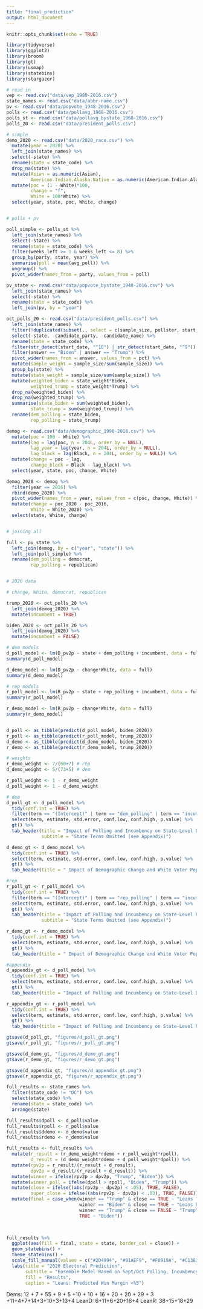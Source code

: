 ```yaml
---
title: "final_prediction"
output: html_document
---
```


```r
knitr::opts_chunk$set(echo = TRUE)

library(tidyverse)
library(ggplot2)
library(broom)
library(gt)
library(usmap)
library(statebins)
library(stargazer)


```


```r
# read in
vep <- read.csv("data/vep_1980-2016.csv")
state_names <- read.csv("data/abbr-name.csv")
pv <- read.csv("data/popvote_1948-2016.csv")
polls <- read.csv("data/pollavg_1968-2016.csv") 
polls_st <- read.csv("data/pollavg_bystate_1968-2016.csv")
polls_20 <- read.csv("data/president_polls.csv")

```


```r

# simple
demo_2020 <- read.csv("data/2020_race.csv") %>%
  mutate(year = 2020) %>%
  left_join(state_names) %>%
  select(-state) %>%
  rename(state = state_code) %>%
  drop_na(state) %>%
  mutate(Asian = as.numeric(Asian),
         American.Indian.Alaska.Native = as.numeric(American.Indian.Alaska.Native)) %>%
  mutate(poc = (1 - White)*100,
         change = "f",
         White = 100*White) %>%
  select(year, state, poc, White, change) 


# polls + pv

poll_simple <- polls_st %>%
  left_join(state_names) %>%
  select(-state) %>%
  rename(state = state_code) %>%
  filter(weeks_left >= 1 & weeks_left <= 8) %>%
  group_by(party, state, year) %>%
  summarise(poll = mean(avg_poll)) %>%
  ungroup() %>%
  pivot_wider(names_from = party, values_from = poll)

pv_state <- read.csv("data/popvote_bystate_1948-2016.csv") %>%
  left_join(state_names) %>%
  select(-state) %>%
  rename(state = state_code) %>%
  left_join(pv, by = "year")

oct_polls_20 <- read.csv("data/president_polls.csv") %>%
  left_join(state_names) %>%  
  filter(!duplicated(subset(., select = c(sample_size, pollster, start_date, end_date, answer)))) %>%
  select(-state, -candidate_party, -candidate_name) %>%
  rename(state = state_code) %>%
  filter(str_detect(start_date, "^10") | str_detect(start_date, "^9")) %>% # just october/sept
  filter(answer == "Biden" | answer == "Trump") %>%
  pivot_wider(names_from = answer, values_from = pct) %>%
  mutate(sample_weight = sample_size/sum(sample_size)) %>%
  group_by(state) %>%
  mutate(state_weight = sample_size/sum(sample_size)) %>%
  mutate(weighted_biden = state_weight*Biden,
         weighted_trump = state_weight*Trump) %>%
  drop_na(weighted_biden) %>%
  drop_na(weighted_trump) %>%
  summarise(state_biden = sum(weighted_biden),
         state_trump = sum(weighted_trump)) %>%
  rename(dem_polling = state_biden,
         rep_polling = state_trump) 

demog <- read.csv("data/demographic_1990-2018.csv") %>%
  mutate(poc = 100 - White) %>%
  mutate(lag = lag(poc, n = 204L, order_by = NULL),
         lag_year = lag(year, n = 204L, order_by = NULL),
         lag_black = lag(Black, n = 204L, order_by = NULL)) %>%
  mutate(change = poc - lag,
         change_black = Black - lag_black) %>%
  select(year, state, poc, change, White)

demog_2020 <- demog %>%
  filter(year == 2016) %>%
  rbind(demo_2020) %>%
  pivot_wider(names_from = year, values_from = c(poc, change, White)) %>%
  mutate(change = poc_2020 - poc_2016,
         White = White_2020) %>%
  select(state, White, change)



```


```r

# joining all

full <- pv_state %>%
  left_join(demog, by = c("year", "state")) %>%
  left_join(poll_simple) %>%
  rename(dem_polling = democrat, 
         rep_polling = republican)


# 2020 data

# change, White, democrat, republican

trump_2020 <- oct_polls_20 %>%
  left_join(demog_2020) %>%
  mutate(incumbent = TRUE)

biden_2020 <- oct_polls_20 %>%
  left_join(demog_2020) %>%
  mutate(incumbent = FALSE)


```


```r

# dem models
d_poll_model <- lm(D_pv2p ~ state + dem_polling + incumbent, data = full)
summary(d_poll_model)  

d_demo_model <- lm(D_pv2p ~ change*White, data = full)
summary(d_demo_model)

# rep models
r_poll_model <- lm(R_pv2p ~ state + rep_polling + incumbent, data = full)
summary(r_poll_model)

r_demo_model <- lm(R_pv2p ~ change*White, data = full)
summary(r_demo_model)


d_poll <- as_tibble(predict(d_poll_model, biden_2020))
r_poll <- as_tibble(predict(r_poll_model, trump_2020))
d_demo <- as_tibble(predict(d_demo_model, biden_2020))
r_demo <- as_tibble(predict(r_demo_model, trump_2020))

# weights
r_demo_weight <- 7/(60+7) # rep
d_demo_weight <- 5/(73+5) # dem

r_poll_weight <- 1 - r_demo_weight
d_poll_weight <- 1 - d_demo_weight

```

```r
# dem
d_poll_gt <- d_poll_model %>%
  tidy(conf.int = TRUE) %>%
  filter(term == "(Intercept)" | term == "dem_polling" | term == "incumbentTRUE") %>%
  select(term, estimate, std.error, conf.low, conf.high, p.value) %>%
  gt() %>%
  tab_header(title = "Impact of Polling and Incumbency on State-Level Democrat Voteshare",
             subtitle = "State Terms Omitted (see Appendix)")

d_demo_gt <- d_demo_model %>%
  tidy(conf.int = TRUE) %>%
  select(term, estimate, std.error, conf.low, conf.high, p.value) %>%
  gt() %>%
  tab_header(title = " Impact of Demographic Change and White Voter Population on State-Level Democrat Voteshare")

#rep
r_poll_gt <- r_poll_model %>%
  tidy(conf.int = TRUE) %>%
  filter(term == "(Intercept)" | term == "rep_polling" | term == "incumbentTRUE") %>%
  select(term, estimate, std.error, conf.low, conf.high, p.value) %>%
  gt() %>%
  tab_header(title = "Impact of Polling and Incumbency on State-Level Republican Voteshare",
             subtitle = "State Terms Omitted (see Appendix)")

r_demo_gt <- r_demo_model %>%
  tidy(conf.int = TRUE) %>%
  select(term, estimate, std.error, conf.low, conf.high, p.value) %>%
  gt() %>%
  tab_header(title = " Impact of Demographic Change and White Voter Population on State-Level Republican Voteshare")

#appendix
d_appendix_gt <- d_poll_model %>%
  tidy(conf.int = TRUE) %>%
  select(term, estimate, std.error, conf.low, conf.high, p.value) %>%
  gt() %>%
  tab_header(title = "Impact of Polling and Incumbency on State-Level Democrat Voteshare")

r_appendix_gt <- r_poll_model %>%
  tidy(conf.int = TRUE) %>%
  select(term, estimate, std.error, conf.low, conf.high, p.value) %>%
  gt() %>%
  tab_header(title = "Impact of Polling and Incumbency on State-Level Republican Voteshare")
```


```r

gtsave(d_poll_gt, "figures/d_poll_gt.png")
gtsave(r_poll_gt, "figures/r_poll_gt.png")

gtsave(d_demo_gt, "figures/d_demo_gt.png")
gtsave(r_demo_gt, "figures/r_demo_gt.png")

gtsave(d_appendix_gt, "figures/d_appendix_gt.png")
gtsave(r_appendix_gt, "figures/r_appendix_gt.png")


```


```r

full_results <- state_names %>%
  filter(state_code != "DC") %>%
  select(state_code) %>%
  rename(state = state_code) %>%
  arrange(state)

full_results$dpoll <- d_poll$value
full_results$rpoll <- r_poll$value
full_results$ddemo <- d_demo$value
full_results$rdemo <- r_demo$value

full_results <- full_results %>%
  mutate(r_result = (r_demo_weight*rdemo + r_poll_weight*rpoll),
         d_result = (d_demo_weight*ddemo + d_poll_weight*dpoll)) %>%
  mutate(rpv2p = r_result/(r_result + d_result),
         dpv2p = d_result/(r_result + d_result)) %>%
  mutate(winner = ifelse(rpv2p > dpv2p, "Trump", "Biden")) %>%
  mutate(winner_poll = ifelse(dpoll > rpoll, "Biden", "Trump")) %>%
  mutate(close = ifelse((abs(rpv2p - dpv2p) < .05), TRUE, FALSE),
         super_close = ifelse((abs(rpv2p - dpv2p) < .03), TRUE, FALSE)) %>%
  mutate(final = case_when(winner == "Trump" & close == TRUE ~ "Leans Trump",
                           winner == "Biden" & close == TRUE ~ "Leans Biden",
                           winner == "Trump" & close == FALSE ~ "Trump",
                           TRUE ~ "Biden"))

  

```


```r

full_results %>%
  ggplot(aes(fill = final, state = state, border_col = close)) +
  geom_statebins() +
  theme_statebins() +
  scale_fill_manual(values = c("#2D4994", "#91AEF9", "#F0919A", "#C13839")) +
  labs(title = "2020 Electoral Prediction",
       subtitle = "Ensemble Model Based on Sept/Oct Polling, Incumbency, \nand Demographic Change",
       fill = "Results",
       caption = "Leans: Predicted Win Margin <%5")

```
Dems: 12 + 7 + 55 + 9 + 5 +10 + 10 + 16 + 20 + 20 + 29 + 3 +11+4+7+14+3+10+3+13+4
LeanD: 6+11+6+20+16+4
LeanR: 38+15+18+29



